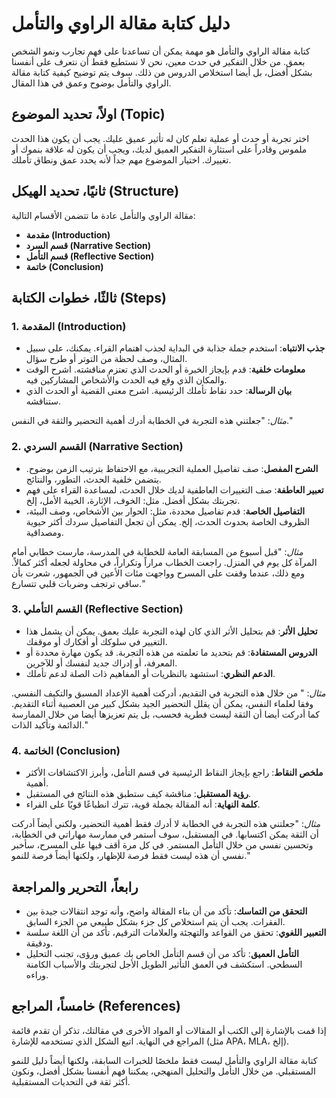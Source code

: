 # دليل كتابة مقالة الراوي والتأمل

كتابة مقالة الراوي والتأمل هو مهمة يمكن أن تساعدنا على فهم تجارب ونمو الشخص بعمق. من خلال التفكير في حدث معين، نحن لا نستطيع فقط أن نتعرف على أنفسنا بشكل أفضل، بل أيضا استخلاص الدروس من ذلك. سوف يتم توضيح كيفية كتابة مقالة الراوي والتأمل بوضوح وعمق في هذا المقال.

## اولاً، تحديد الموضوع (Topic)

اختر تجربة أو حدث أو عملية تعلم كان له تأثير عميق عليك. يجب أن يكون هذا الحدث ملموس وقادراً على استثارة التفكير العميق لديك، ويجب أن يكون له علاقة بنموك أو تغييرك. اختيار الموضوع مهم جداً لأنه يحدد عمق ونطاق تأملك.

## ثانيًا، تحديد الهيكل (Structure)

مقالة الراوي والتأمل عادة ما تتضمن الأقسام التالية:

- **مقدمة (Introduction)**
- **قسم السرد (Narrative Section)**
- **قسم التأمل (Reflective Section)**
- **خاتمة (Conclusion)**

## ثالثًا، خطوات الكتابة (Steps)

### 1. المقدمة (Introduction)

- **جذب الانتباه**: استخدم جملة جذابة في البداية لجذب اهتمام القراء. يمكنك، على سبيل المثال، وصف لحظة من التوتر أو طرح سؤال.
- **معلومات خلفية**: قدم بإيجاز الخبرة أو الحدث الذي تعتزم مناقشته. اشرح الوقت والمكان الذي وقع فيه الحدث والأشخاص المشاركين فيه.
- **بيان الرسالة**: حدد نقاط تأملك الرئيسية. اشرح معنى القضية أو الحدث الذي ستناقشه.

*مثال*: "جعلتني هذه التجربة في الخطابة أدرك أهمية التحضير والثقة في النفس."

### 2. القسم السردي (Narrative Section)

- **الشرح المفصل**: صف تفاصيل العملية التجريبية، مع الاحتفاظ بترتيب الزمن بوضوح. يتضمن خلفية الحدث، التطور، والنتائج.
- **تعبير العاطفة**: صف التغييرات العاطفية لديك خلال الحدث، لمساعدة القراء على فهم تجربتك بشكل أفضل. مثل: الخوف، الإثارة، الخيبة الأمل، إلخ.
- **التفاصيل الخاصة**: قدم تفاصيل محددة، مثل: الحوار بين الأشخاص، وصف البيئة، الظروف الخاصة بحدوث الحدث، إلخ. يمكن أن تجعل التفاصيل سردك أكثر حيوية ومصداقية.

*مثال*: "قبل أسبوع من المسابقة العامة للخطابة في المدرسة، مارست خطابي أمام المرآة كل يوم في المنزل. راجعت الخطاب مراراً وتكراراً، في محاولة لجعله أكثر كمالاً. ومع ذلك، عندما وقفت على المسرح وواجهت مئات الأعين في الجمهور، شعرت بأن ساقي ترتجف وضربات قلبي تتسارع."

### 3. القسم التأملي (Reflective Section)

- **تحليل الأثر**: قم بتحليل الأثر الذي كان لهذه التجربة عليك بعمق. يمكن أن يشمل هذا التغيير في سلوكك أو أفكارك أو موقفك.
- **الدروس المستفادة**: قم بتحديد ما تعلمته من هذه التجربة. قد يكون مهارة محددة أو المعرفة، أو إدراك جديد لنفسك أو للآخرين.
- **الدعم النظري**: استشهد بالنظريات أو المفاهيم ذات الصلة لدعم تأملك.

*مثال*: " من خلال هذه التجربة في التقديم، أدركت أهمية الإعداد المسبق والتكيف النفسي. وفقا لعلماء النفس، يمكن أن يقلل التحضير الجيد بشكل كبير من العصبية أثناء التقديم. كما أدركت أيضا أن الثقة ليست فطرية فحسب، بل يتم تعزيزها أيضا من خلال الممارسة الدائمة وتأكيد الذات."

### 4. الخاتمة (Conclusion)

- **ملخص النقاط**: راجع بإيجاز النقاط الرئيسية في قسم التأمل، وأبرز الاكتشافات الأكثر أهمية.
- **رؤية المستقبل**: مناقشة كيف ستطبق هذه النتائج في المستقبل.
- **كلمة النهاية**: أنه المقالة بجملة قوية، تترك انطباعًا قويًا على القراء.

*مثال*: "جعلتني هذه التجربة في الخطابة لا أدرك فقط أهمية التحضير، ولكني أيضاً أدركت أن الثقة يمكن اكتسابها. في المستقبل، سوف أستمر في ممارسة مهاراتي في الخطابة، وتحسين نفسي من خلال التأمل المستمر. في كل مرة أقف فيها على المسرح، سأخبر نفسي أن هذه ليست فقط فرصة للإظهار، ولكنها أيضاً فرصة للنمو."

## رابعاً، التحرير والمراجعة

- **التحقق من التماسك**: تأكد من أن بناء المقالة واضح، وأنه توجد انتقالات جيدة بين الفقرات. يجب أن يتم استخلاص كل جزء بشكل طبيعي من الجزء السابق.
- **التعبير اللغوي**: تحقق من القواعد والتهجئة والعلامات الترقيم، تأكد من أن اللغة سلسة ودقيقة.
- **التأمل العميق**: تأكد من أن قسم التأمل الخاص بك عميق ورؤى، تجنب التحليل السطحي. استكشف في العمق التأثير الطويل الأجل لتجربتك والأسباب الكامنة وراءه.

## خامساً، المراجع (References)

إذا قمت بالإشارة إلى الكتب أو المقالات أو المواد الأخرى في مقالتك، تذكر أن تقدم قائمة المراجع في النهاية. اتبع الشكل الذي تستخدمه للإشارة (مثل APA، MLA، إلخ).

كتابة مقالة الراوي والتأمل ليست فقط ملخصًا للخبرات السابقة، ولكنها أيضاً دليل للنمو المستقبلي. من خلال التأمل والتحليل المنهجي، يمكننا فهم أنفسنا بشكل أفضل، ونكون أكثر ثقة في التحديات المستقبلية.

